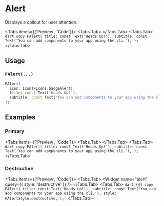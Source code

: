 
# Alert

Displays a callout for user attention.

<LinkBadgeGroup>
  <LinkBadge label="API Reference" href="https://pub.dev/documentation/forui/latest/forui.widgets.alert/" />
</LinkBadgeGroup>

<Tabs items={['Preview', 'Code']}>
  <Tabs.Tab>
    <Widget name="alert" query={{}} />
  </Tabs.Tab>
  <Tabs.Tab>
    ```dart copy FAlert( title: const Text('Heads Up!'), subtitle: const Text('You can add components to your app using
    the cli.'), ); ```
  </Tabs.Tab>
</Tabs>

## Usage

### `FAlert(...)`

```dart copy
FAlert(
  icon: Icon(FIcons.badgeAlert),
  title: const Text('Heads Up!'),
  subtitle: const Text('You can add components to your app using the cli.'),
);
```

## Examples

### Primary

<Tabs items={['Preview', 'Code']}>
  <Tabs.Tab>
    <Widget name="alert" query={{}} />
  </Tabs.Tab>
  <Tabs.Tab>
    ```dart copy FAlert( title: const Text('Heads Up!'), subtitle: const Text('You can add components to your app using
    the cli.'), ); ```
  </Tabs.Tab>
</Tabs>

### Destructive

<Tabs items={['Preview', 'Code']}>
  <Tabs.Tab>
    <Widget name="alert" query={{ style: 'destructive' }} />
  </Tabs.Tab>
  <Tabs.Tab>
    ```dart {4} copy FAlert( title: const Text('Heads Up!'), subtitle: const Text('You can add components to your app
    using the cli.'), style: FAlertStyle.destructive, ); ```
  </Tabs.Tab>
</Tabs>
